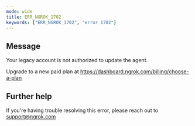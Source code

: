 ```yaml
---
mode: wide
title: ERR_NGROK_1702
keywords: ["ERR_NGROK_1702", "error 1702"]
---
```


## Message

Your legacy account is not authorized to update the agent.

Upgrade to a new paid plan at https://dashboard.ngrok.com/billing/choose-a-plan

## Further help

If you're having trouble resolving this error, please reach out to [support@ngrok.com](mailto:support@ngrok.com?subject=Help%20with%20ERR_NGROK_1702)
